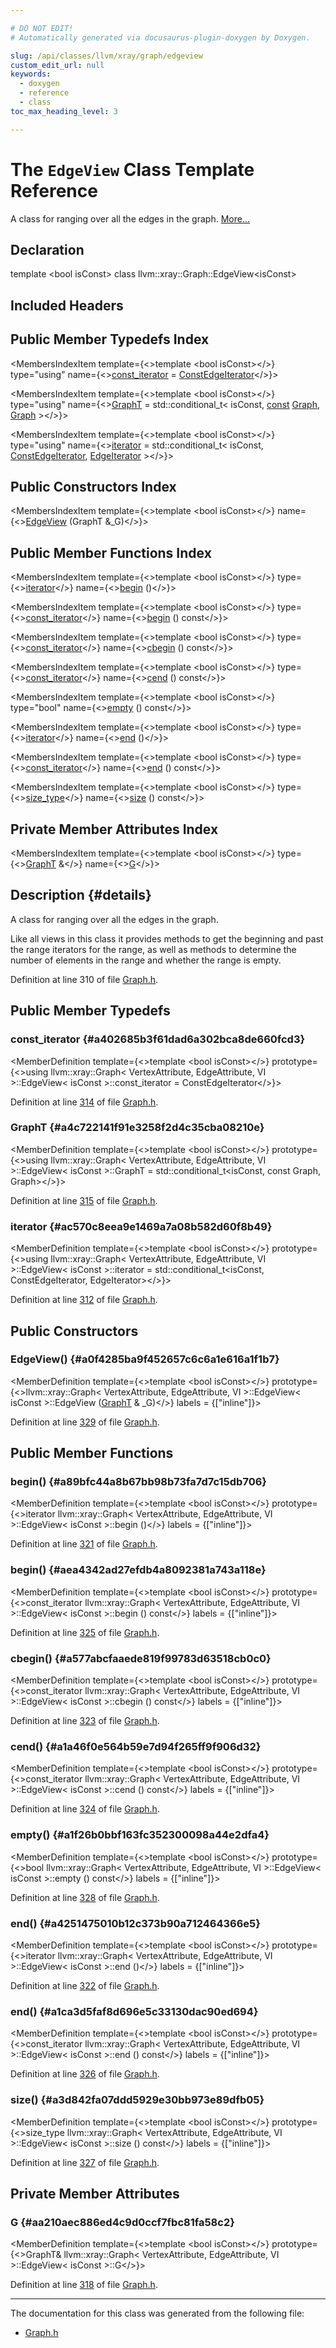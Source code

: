 ```yaml
---

# DO NOT EDIT!
# Automatically generated via docusaurus-plugin-doxygen by Doxygen.

slug: /api/classes/llvm/xray/graph/edgeview
custom_edit_url: null
keywords:
  - doxygen
  - reference
  - class
toc_max_heading_level: 3

---
```





# The `EdgeView` Class Template Reference

<DoxygenPage pluginConfig={pluginConfig}>

A class for ranging over all the edges in the graph. <a href="#details">More...</a>

## Declaration

<CodeBlock>template &lt;bool isConst&gt;
class llvm::xray::Graph::EdgeView&lt;isConst&gt;</CodeBlock>

## Included Headers

<IncludesList>
<IncludesListItem
  filePath="llvm/XRay/Graph.h"
  permalink="/docs/api/files/include/include/llvm/include/llvm/xray/graph-h"
  isLocal="true" />
</IncludesList>

## Public Member Typedefs Index

<MembersIndex>

<MembersIndexItem
  template={<>template &lt;bool isConst&gt;</>}
  type="using"
  name={<><a href="#a402685b3f61dad6a302bca8de660fcd3">const&#95;iterator</a> = <a href="/docs/api/classes/llvm/xray/graph/#a9157284e108b7e443924f66a19e73b0c">ConstEdgeIterator</a></>}>
</MembersIndexItem>

<MembersIndexItem
  template={<>template &lt;bool isConst&gt;</>}
  type="using"
  name={<><a href="#a4c722141f91e3258f2d4c35cba08210e">GraphT</a> = std::conditional&#95;t&lt; isConst, <a href="/docs/api/files/lib/lib/target/lib/target/aarch64/aarch64promoteconstant-cpp/#a90f8350fecae261c25be85d38b451bff">const</a> <a href="/docs/api/classes/llvm/xray/graph">Graph</a>, <a href="/docs/api/classes/llvm/xray/graph">Graph</a> &gt;</>}>
</MembersIndexItem>

<MembersIndexItem
  template={<>template &lt;bool isConst&gt;</>}
  type="using"
  name={<><a href="#ac570c8eea9e1469a7a08b582d60f8b49">iterator</a> = std::conditional&#95;t&lt; isConst, <a href="/docs/api/classes/llvm/xray/graph/#a9157284e108b7e443924f66a19e73b0c">ConstEdgeIterator</a>, <a href="/docs/api/classes/llvm/xray/graph/#ad5874033ed1dc6d8d2b4583d3db0c7bf">EdgeIterator</a> &gt;</>}>
</MembersIndexItem>

</MembersIndex>

## Public Constructors Index

<MembersIndex>

<MembersIndexItem
  template={<>template &lt;bool isConst&gt;</>}
  name={<><a href="#a0f4285ba9f452657c6c6a1e616a1f1b7">EdgeView</a> (GraphT &amp;&#95;G)</>}>
</MembersIndexItem>

</MembersIndex>

## Public Member Functions Index

<MembersIndex>

<MembersIndexItem
  template={<>template &lt;bool isConst&gt;</>}
  type={<><a href="#ac570c8eea9e1469a7a08b582d60f8b49">iterator</a></>}
  name={<><a href="#a89bfc44a8b67bb98b73fa7d7c15db706">begin</a> ()</>}>
</MembersIndexItem>

<MembersIndexItem
  template={<>template &lt;bool isConst&gt;</>}
  type={<><a href="#a402685b3f61dad6a302bca8de660fcd3">const&#95;iterator</a></>}
  name={<><a href="#aea4342ad27efdb4a8092381a743a118e">begin</a> () const</>}>
</MembersIndexItem>

<MembersIndexItem
  template={<>template &lt;bool isConst&gt;</>}
  type={<><a href="#a402685b3f61dad6a302bca8de660fcd3">const&#95;iterator</a></>}
  name={<><a href="#a577abcfaaede819f99783d63518cb0c0">cbegin</a> () const</>}>
</MembersIndexItem>

<MembersIndexItem
  template={<>template &lt;bool isConst&gt;</>}
  type={<><a href="#a402685b3f61dad6a302bca8de660fcd3">const&#95;iterator</a></>}
  name={<><a href="#a1a46f0e564b59e7d94f265ff9f906d32">cend</a> () const</>}>
</MembersIndexItem>

<MembersIndexItem
  template={<>template &lt;bool isConst&gt;</>}
  type="bool"
  name={<><a href="#a1f26b0bbf163fc352300098a44e2dfa4">empty</a> () const</>}>
</MembersIndexItem>

<MembersIndexItem
  template={<>template &lt;bool isConst&gt;</>}
  type={<><a href="#ac570c8eea9e1469a7a08b582d60f8b49">iterator</a></>}
  name={<><a href="#a4251475010b12c373b90a712464366e5">end</a> ()</>}>
</MembersIndexItem>

<MembersIndexItem
  template={<>template &lt;bool isConst&gt;</>}
  type={<><a href="#a402685b3f61dad6a302bca8de660fcd3">const&#95;iterator</a></>}
  name={<><a href="#a1ca3d5faf8d696e5c33130dac90ed694">end</a> () const</>}>
</MembersIndexItem>

<MembersIndexItem
  template={<>template &lt;bool isConst&gt;</>}
  type={<><a href="/docs/api/classes/llvm/xray/graph/#a54673fcf8298aefa4e10707b86123391">size&#95;type</a></>}
  name={<><a href="#a3d842fa07ddd5929e30bb973e89dfb05">size</a> () const</>}>
</MembersIndexItem>

</MembersIndex>

## Private Member Attributes Index

<MembersIndex>

<MembersIndexItem
  template={<>template &lt;bool isConst&gt;</>}
  type={<><a href="#a4c722141f91e3258f2d4c35cba08210e">GraphT</a> &amp;</>}
  name={<><a href="#aa210aec886ed4c9d0ccf7fbc81fa58c2">G</a></>}>
</MembersIndexItem>

</MembersIndex>

## Description {#details}

A class for ranging over all the edges in the graph.

Like all views in this class it provides methods to get the beginning and past the range iterators for the range, as well as methods to determine the number of elements in the range and whether the range is empty.

Definition at line 310 of file <a href="/docs/api/files/include/include/llvm/include/llvm/xray/graph-h">Graph.h</a>.

<SectionDefinition>

## Public Member Typedefs

### const&#95;iterator {#a402685b3f61dad6a302bca8de660fcd3}

<MemberDefinition
  template={<>template &lt;bool isConst&gt;</>}
  prototype={<>using llvm::xray::Graph&lt; VertexAttribute, EdgeAttribute, VI &gt;::EdgeView&lt; isConst &gt;::const&#95;iterator =  ConstEdgeIterator</>}>

Definition at line <a href="/docs/api/files/include/include/llvm/include/llvm/xray/graph-h/#l00314">314</a> of file <a href="/docs/api/files/include/include/llvm/include/llvm/xray/graph-h">Graph.h</a>.
</MemberDefinition>

### GraphT {#a4c722141f91e3258f2d4c35cba08210e}

<MemberDefinition
  template={<>template &lt;bool isConst&gt;</>}
  prototype={<>using llvm::xray::Graph&lt; VertexAttribute, EdgeAttribute, VI &gt;::EdgeView&lt; isConst &gt;::GraphT =  std::conditional&#95;t&lt;isConst, const Graph, Graph&gt;</>}>

Definition at line <a href="/docs/api/files/include/include/llvm/include/llvm/xray/graph-h/#l00315">315</a> of file <a href="/docs/api/files/include/include/llvm/include/llvm/xray/graph-h">Graph.h</a>.
</MemberDefinition>

### iterator {#ac570c8eea9e1469a7a08b582d60f8b49}

<MemberDefinition
  template={<>template &lt;bool isConst&gt;</>}
  prototype={<>using llvm::xray::Graph&lt; VertexAttribute, EdgeAttribute, VI &gt;::EdgeView&lt; isConst &gt;::iterator = 
        std::conditional&#95;t&lt;isConst, ConstEdgeIterator, EdgeIterator&gt;</>}>

Definition at line <a href="/docs/api/files/include/include/llvm/include/llvm/xray/graph-h/#l00312">312</a> of file <a href="/docs/api/files/include/include/llvm/include/llvm/xray/graph-h">Graph.h</a>.
</MemberDefinition>

</SectionDefinition>

<SectionDefinition>

## Public Constructors

### EdgeView() {#a0f4285ba9f452657c6c6a1e616a1f1b7}

<MemberDefinition
  template={<>template &lt;bool isConst&gt;</>}
  prototype={<>llvm::xray::Graph&lt; VertexAttribute, EdgeAttribute, VI &gt;::EdgeView&lt; isConst &gt;::EdgeView (<a href="#a4c722141f91e3258f2d4c35cba08210e">GraphT</a> &amp; _G)</>}
  labels = {["inline"]}>

Definition at line <a href="/docs/api/files/include/include/llvm/include/llvm/xray/graph-h/#l00329">329</a> of file <a href="/docs/api/files/include/include/llvm/include/llvm/xray/graph-h">Graph.h</a>.
</MemberDefinition>

</SectionDefinition>

<SectionDefinition>

## Public Member Functions

### begin() {#a89bfc44a8b67bb98b73fa7d7c15db706}

<MemberDefinition
  template={<>template &lt;bool isConst&gt;</>}
  prototype={<>iterator llvm::xray::Graph&lt; VertexAttribute, EdgeAttribute, VI &gt;::EdgeView&lt; isConst &gt;::begin ()</>}
  labels = {["inline"]}>

Definition at line <a href="/docs/api/files/include/include/llvm/include/llvm/xray/graph-h/#l00321">321</a> of file <a href="/docs/api/files/include/include/llvm/include/llvm/xray/graph-h">Graph.h</a>.
</MemberDefinition>

### begin() {#aea4342ad27efdb4a8092381a743a118e}

<MemberDefinition
  template={<>template &lt;bool isConst&gt;</>}
  prototype={<>const&#95;iterator llvm::xray::Graph&lt; VertexAttribute, EdgeAttribute, VI &gt;::EdgeView&lt; isConst &gt;::begin () const</>}
  labels = {["inline"]}>

Definition at line <a href="/docs/api/files/include/include/llvm/include/llvm/xray/graph-h/#l00325">325</a> of file <a href="/docs/api/files/include/include/llvm/include/llvm/xray/graph-h">Graph.h</a>.
</MemberDefinition>

### cbegin() {#a577abcfaaede819f99783d63518cb0c0}

<MemberDefinition
  template={<>template &lt;bool isConst&gt;</>}
  prototype={<>const&#95;iterator llvm::xray::Graph&lt; VertexAttribute, EdgeAttribute, VI &gt;::EdgeView&lt; isConst &gt;::cbegin () const</>}
  labels = {["inline"]}>

Definition at line <a href="/docs/api/files/include/include/llvm/include/llvm/xray/graph-h/#l00323">323</a> of file <a href="/docs/api/files/include/include/llvm/include/llvm/xray/graph-h">Graph.h</a>.
</MemberDefinition>

### cend() {#a1a46f0e564b59e7d94f265ff9f906d32}

<MemberDefinition
  template={<>template &lt;bool isConst&gt;</>}
  prototype={<>const&#95;iterator llvm::xray::Graph&lt; VertexAttribute, EdgeAttribute, VI &gt;::EdgeView&lt; isConst &gt;::cend () const</>}
  labels = {["inline"]}>

Definition at line <a href="/docs/api/files/include/include/llvm/include/llvm/xray/graph-h/#l00324">324</a> of file <a href="/docs/api/files/include/include/llvm/include/llvm/xray/graph-h">Graph.h</a>.
</MemberDefinition>

### empty() {#a1f26b0bbf163fc352300098a44e2dfa4}

<MemberDefinition
  template={<>template &lt;bool isConst&gt;</>}
  prototype={<>bool llvm::xray::Graph&lt; VertexAttribute, EdgeAttribute, VI &gt;::EdgeView&lt; isConst &gt;::empty () const</>}
  labels = {["inline"]}>

Definition at line <a href="/docs/api/files/include/include/llvm/include/llvm/xray/graph-h/#l00328">328</a> of file <a href="/docs/api/files/include/include/llvm/include/llvm/xray/graph-h">Graph.h</a>.
</MemberDefinition>

### end() {#a4251475010b12c373b90a712464366e5}

<MemberDefinition
  template={<>template &lt;bool isConst&gt;</>}
  prototype={<>iterator llvm::xray::Graph&lt; VertexAttribute, EdgeAttribute, VI &gt;::EdgeView&lt; isConst &gt;::end ()</>}
  labels = {["inline"]}>

Definition at line <a href="/docs/api/files/include/include/llvm/include/llvm/xray/graph-h/#l00322">322</a> of file <a href="/docs/api/files/include/include/llvm/include/llvm/xray/graph-h">Graph.h</a>.
</MemberDefinition>

### end() {#a1ca3d5faf8d696e5c33130dac90ed694}

<MemberDefinition
  template={<>template &lt;bool isConst&gt;</>}
  prototype={<>const&#95;iterator llvm::xray::Graph&lt; VertexAttribute, EdgeAttribute, VI &gt;::EdgeView&lt; isConst &gt;::end () const</>}
  labels = {["inline"]}>

Definition at line <a href="/docs/api/files/include/include/llvm/include/llvm/xray/graph-h/#l00326">326</a> of file <a href="/docs/api/files/include/include/llvm/include/llvm/xray/graph-h">Graph.h</a>.
</MemberDefinition>

### size() {#a3d842fa07ddd5929e30bb973e89dfb05}

<MemberDefinition
  template={<>template &lt;bool isConst&gt;</>}
  prototype={<>size&#95;type llvm::xray::Graph&lt; VertexAttribute, EdgeAttribute, VI &gt;::EdgeView&lt; isConst &gt;::size () const</>}
  labels = {["inline"]}>

Definition at line <a href="/docs/api/files/include/include/llvm/include/llvm/xray/graph-h/#l00327">327</a> of file <a href="/docs/api/files/include/include/llvm/include/llvm/xray/graph-h">Graph.h</a>.
</MemberDefinition>

</SectionDefinition>

<SectionDefinition>

## Private Member Attributes

### G {#aa210aec886ed4c9d0ccf7fbc81fa58c2}

<MemberDefinition
  template={<>template &lt;bool isConst&gt;</>}
  prototype={<>GraphT&amp; llvm::xray::Graph&lt; VertexAttribute, EdgeAttribute, VI &gt;::EdgeView&lt; isConst &gt;::G</>}>

Definition at line <a href="/docs/api/files/include/include/llvm/include/llvm/xray/graph-h/#l00318">318</a> of file <a href="/docs/api/files/include/include/llvm/include/llvm/xray/graph-h">Graph.h</a>.
</MemberDefinition>

</SectionDefinition>

<hr/>

The documentation for this class was generated from the following file:

<ul>
<li><a href="/docs/api/files/include/include/llvm/include/llvm/xray/graph-h">Graph.h</a></li>
</ul>

</DoxygenPage>
